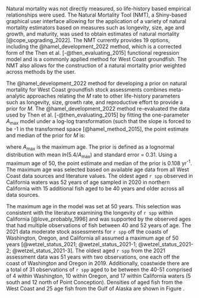 
Natural mortality was not directly measured, so life-history based empirical relationships were used. The Natural Mortality Tool (NMT), a Shiny-based graphical user interface allowing for the application of a variety of natural mortality estimators based on measures such as longevity, size, age and growth, and maturity, was used to obtain estimates of natural mortality [@cope_upgrading_2022]. The NMT currently provides 19 options, including the @hamel_development_2022 method, which is a corrected form of the Then et al. [-@then_evaluating_2015] functional regression model and is a commonly applied method for West Coast groundfish. The NMT also allows for the construction of a natural mortality prior weighted across methods by the user.

The @hamel_development_2022 method for developing a prior on natural mortality for West Coast groundfish stock assessments combines meta-analytic approaches relating the $M$ rate to other life-history parameters such as longevity, size, growth rate, and reproductive effort to provide a prior for $M$. The @hamel_development_2022 method re-evaluated the data used by Then et al. [-@then_evaluating_2015] by fitting the one-parameter $A_{\text{max}}$ model under a log-log transformation (such that the slope is forced to be -1 in the transformed space [@hamel_method_2015], the point estimate and median of the prior for $M$ is:

\begin{centering}

$M=\frac{5.4}{A_{\text{max}}}$

\end{centering}

\vspace{0.5cm}

where $A_{\text{max}}$ is the maximum age. The prior is defined as a lognormal distribution with mean $ln(5.4/A_{\text{max}})$ and standard error = 0.31. Using a maximum age of 50, the point estimate and median of the prior is 0.108 yr^-1^. The maximum age was selected based on available age data from all West Coast data sources and literature values. The oldest aged `r spp` observed in California waters was 52 years of age sampled in 2020 in northern California with 15 additional fish aged to be 40 years and older across all data sources.

The maximum age in the model was set at 50 years. This selection was consistent with the literature examining the longevity of `r spp` within California [@love_probably_1996] and was supported by the observed ages that had multiple observations of fish between 40 and 52 years of age.  The 2021 data moderate stock assessments for `r spp` off the coasts of Washington, Oregon, and California all assumed a maximum age of 50 years [@wetzel_status_2021; @wetzel_status_2021-1; @wetzel_status_2021-2; @wetzel_status_2021-3]. The oldest aged `r spp` from the 2021 assessment data was 51 years with two observations, one each off the coast of Washington and Oregon in 2019. Additionally, coastwide there are a total of 31 observations of `r spp` aged to be between the 40-51 comprised of 4 within Washington, 10 within Oregon, and 17 within California waters (5 south and 12 north of Point Conception). Densities of aged fish from the West Coast and 25 age fish from the Gulf of Alaska are shown in Figure \ref{fig:west-coast-age-density}.